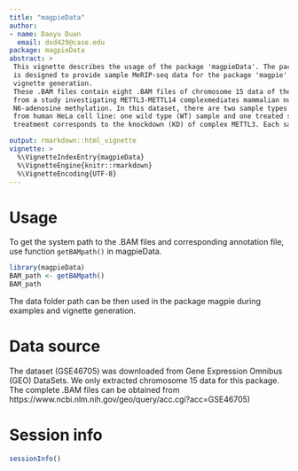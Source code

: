 ```yaml
---
title: "magpieData"
author: 
- name: Daoyu Duan
  email: dxd429@case.edu
package: magpieData
abstract: >
 This vignette describes the usage of the package 'magpieData'. The package 'magpieData'
 is designed to provide sample MeRIP-seq data for the package 'magpie' in examples and
 vignette generation.
 These .BAM files contain eight .BAM files of chromosome 15 data of the dataset (GSE46705)
 from a study investigating METTL3-METTL14 complexmediates mammalian nuclear RNA 
 N6-adenosine methylation. In this dataset, there are two sample types 
 from human HeLa cell line: one wild type (WT) sample and one treated sample. The 
 treatment corresponds to the knockdown (KD) of complex METTL3. Each sample contains two replicates. 

output: rmarkdown::html_vignette
vignette: >
  %\VignetteIndexEntry{magpieData}
  %\VignetteEngine{knitr::rmarkdown}
  %\VignetteEncoding{UTF-8}
---
```

\tableofContents

# Usage
To get the system path to the .BAM files and corresponding annotation file, use function `getBAMpath()` in magpieData.
```r
library(magpieData)
BAM_path <- getBAMpath()
BAM_path
```
The data folder path can be then used in the package magpie during examples and vignette generation.

# Data source
The dataset (GSE46705) was downloaded from Gene Expression Omnibus (GEO) DataSets. We only extracted chromosome 15 data for this package. The complete .BAM files can be obtained from https://www.ncbi.nlm.nih.gov/geo/query/acc.cgi?acc=GSE46705)

# Session info {.unnumbered}
```r
sessionInfo()
```
